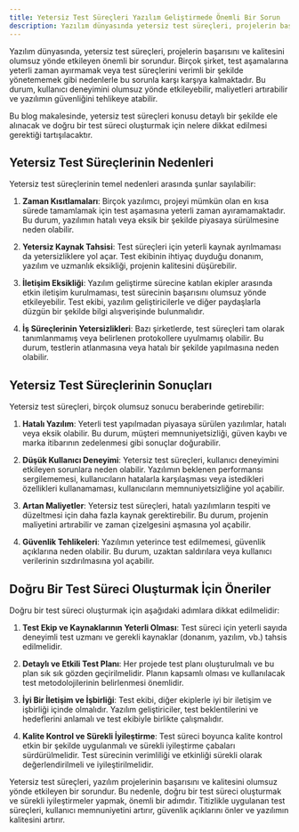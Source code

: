 ```yaml
---
title: Yetersiz Test Süreçleri Yazılım Geliştirmede Önemli Bir Sorun
description: Yazılım dünyasında yetersiz test süreçleri, projelerin başarısını ve kalitesini olumsuz yönde etkileyen bir sorundur. Bu blog makalesinde, yetersiz test süreçlerinin nedenleri ve sonuçları incelenerek, doğru bir test süreci oluşturmak için nelere dikkat edilmesi gerektiği ele alınacaktır.
---
```


Yazılım dünyasında, yetersiz test süreçleri, projelerin başarısını ve kalitesini olumsuz yönde etkileyen önemli bir sorundur. Birçok şirket, test aşamalarına yeterli zaman ayırmamak veya test süreçlerini verimli bir şekilde yönetememek gibi nedenlerle bu sorunla karşı karşıya kalmaktadır. Bu durum, kullanıcı deneyimini olumsuz yönde etkileyebilir, maliyetleri artırabilir ve yazılımın güvenliğini tehlikeye atabilir.

Bu blog makalesinde, yetersiz test süreçleri konusu detaylı bir şekilde ele alınacak ve doğru bir test süreci oluşturmak için nelere dikkat edilmesi gerektiği tartışılacaktır.

## Yetersiz Test Süreçlerinin Nedenleri
Yetersiz test süreçlerinin temel nedenleri arasında şunlar sayılabilir:

1. **Zaman Kısıtlamaları**: Birçok yazılımcı, projeyi mümkün olan en kısa sürede tamamlamak için test aşamasına yeterli zaman ayıramamaktadır. Bu durum, yazılımın hatalı veya eksik bir şekilde piyasaya sürülmesine neden olabilir.

2. **Yetersiz Kaynak Tahsisi**: Test süreçleri için yeterli kaynak ayrılmaması da yetersizliklere yol açar. Test ekibinin ihtiyaç duyduğu donanım, yazılım ve uzmanlık eksikliği, projenin kalitesini düşürebilir.

3. **İletişim Eksikliği**: Yazılım geliştirme sürecine katılan ekipler arasında etkin iletişim kurulmaması, test sürecinin başarısını olumsuz yönde etkileyebilir. Test ekibi, yazılım geliştiricilerle ve diğer paydaşlarla düzgün bir şekilde bilgi alışverişinde bulunmalıdır.

4. **İş Süreçlerinin Yetersizlikleri**: Bazı şirketlerde, test süreçleri tam olarak tanımlanmamış veya belirlenen protokollere uyulmamış olabilir. Bu durum, testlerin atlanmasına veya hatalı bir şekilde yapılmasına neden olabilir.

## Yetersiz Test Süreçlerinin Sonuçları
Yetersiz test süreçleri, birçok olumsuz sonucu beraberinde getirebilir:

1. **Hatalı Yazılım**: Yeterli test yapılmadan piyasaya sürülen yazılımlar, hatalı veya eksik olabilir. Bu durum, müşteri memnuniyetsizliği, güven kaybı ve marka itibarının zedelenmesi gibi sonuçlar doğurabilir.

2. **Düşük Kullanıcı Deneyimi**: Yetersiz test süreçleri, kullanıcı deneyimini etkileyen sorunlara neden olabilir. Yazılımın beklenen performansı sergilememesi, kullanıcıların hatalarla karşılaşması veya istedikleri özellikleri kullanamaması, kullanıcıların memnuniyetsizliğine yol açabilir.

3. **Artan Maliyetler**: Yetersiz test süreçleri, hatalı yazılımların tespiti ve düzeltmesi için daha fazla kaynak gerektirebilir. Bu durum, projenin maliyetini artırabilir ve zaman çizelgesini aşmasına yol açabilir.

4. **Güvenlik Tehlikeleri**: Yazılımın yeterince test edilmemesi, güvenlik açıklarına neden olabilir. Bu durum, uzaktan saldırılara veya kullanıcı verilerinin sızdırılmasına yol açabilir.

## Doğru Bir Test Süreci Oluşturmak İçin Öneriler
Doğru bir test süreci oluşturmak için aşağıdaki adımlara dikkat edilmelidir:

1. **Test Ekip ve Kaynaklarının Yeterli Olması**: Test süreci için yeterli sayıda deneyimli test uzmanı ve gerekli kaynaklar (donanım, yazılım, vb.) tahsis edilmelidir.

2. **Detaylı ve Etkili Test Planı**: Her projede test planı oluşturulmalı ve bu plan sık sık gözden geçirilmelidir. Planın kapsamlı olması ve kullanılacak test metodolojilerinin belirlenmesi önemlidir.

3. **İyi Bir İletişim ve İşbirliği**: Test ekibi, diğer ekiplerle iyi bir iletişim ve işbirliği içinde olmalıdır. Yazılım geliştiriciler, test beklentilerini ve hedeflerini anlamalı ve test ekibiyle birlikte çalışmalıdır.

4. **Kalite Kontrol ve Sürekli İyileştirme**: Test süreci boyunca kalite kontrol etkin bir şekilde uygulanmalı ve sürekli iyileştirme çabaları sürdürülmelidir. Test sürecinin verimliliği ve etkinliği sürekli olarak değerlendirilmeli ve iyileştirilmelidir.

Yetersiz test süreçleri, yazılım projelerinin başarısını ve kalitesini olumsuz yönde etkileyen bir sorundur. Bu nedenle, doğru bir test süreci oluşturmak ve sürekli iyileştirmeler yapmak, önemli bir adımdır. Titizlikle uygulanan test süreçleri, kullanıcı memnuniyetini artırır, güvenlik açıklarını önler ve yazılımın kalitesini artırır.